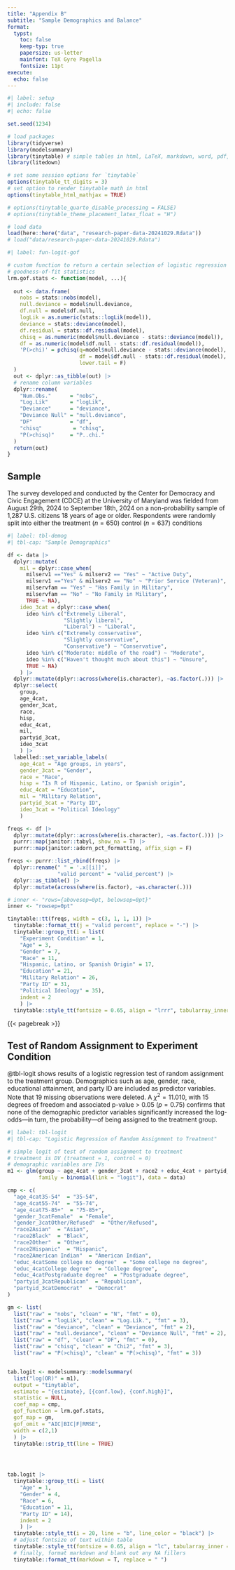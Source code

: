 ```yaml
---
title: "Appendix B"
subtitle: "Sample Demographics and Balance"
format:
  typst: 
    toc: false
    keep-typ: true
    papersize: us-letter
    mainfont: TeX Gyre Pagella
    fontsize: 11pt
execute: 
  echo: false
---
```



```r
#| label: setup
#| include: false
#| echo: false

set.seed(1234)

# load packages
library(tidyverse)
library(modelsummary)
library(tinytable) # simple tables in html, LaTeX, markdown, word, pdf, typst
library(litedown)

# set some session options for `tinytable`
options(tinytable_tt_digits = 3)
# set option to render tinytable math in html
options(tinytable_html_mathjax = TRUE) 

# options(tinytable_quarto_disable_processing = FALSE)
# options(tinytable_theme_placement_latex_float = "H")

# load data
load(here::here("data", "research-paper-data-20241029.Rdata"))
# load("data/research-paper-data-20241029.Rdata")


```

```r
#| label: fun-logit-gof

# custom function to return a certain selection of logistic regression model
# goodness-of-fit statistics
lrm.gof.stats <- function(model, ...){
  
  out <- data.frame(
    nobs = stats::nobs(model),
    null.deviance = model$null.deviance,
    df.null = model$df.null,
    logLik = as.numeric(stats::logLik(model)),
    deviance = stats::deviance(model),
    df.residual = stats::df.residual(model),
    chisq = as.numeric(model$null.deviance - stats::deviance(model)),
    df = as.numeric(model$df.null - stats::df.residual(model)),
    'P(>chi)' = pchisq(q=model$null.deviance - stats::deviance(model),
                       df = model$df.null - stats::df.residual(model), 
                       lower.tail = F)
  )
  out <- dplyr::as_tibble(out) |>  
  # rename column variables
  dplyr::rename(
    "Num.Obs."      = "nobs",
    "Log.Lik"       = "logLik",
    "Deviance"      = "deviance",
    "Deviance Null" = "null.deviance",
    "DF"            = "df",
    "chisq"          = "chisq",
    "P(>chisq)"     = "P..chi."
  )
  return(out)
}

```


```{=typst}
#show figure: set block(breakable: true)
```

```{=typst}
#set block(spacing: 2em)
#set par(first-line-indent: (
  amount: 1.5em,
  all: true),
  leading: 0.85em,
  spacing: 1.5em
  )
```

## Sample

The survey developed and conducted by the Center for Democracy and Civic Engagement (CDCE) at the University of Maryland was fielded from August 29th, 2024 to September 18th, 2024 on a non-probability sample of 1,287 U.S. citizens 18 years of age or older. Respondents were randomly split into either the treatment ($n = 650$) control ($n = 637$) conditions


```r
#| label: tbl-demog
#| tbl-cap: "Sample Demographics"

df <- data |>
  dplyr::mutate(
    mil = dplyr::case_when(
      milserv1 =="Yes" & milserv2 == "Yes" ~ "Active Duty",
      milserv1 =="Yes" & milserv2 == "No" ~ "Prior Service (Veteran)",
      milservfam == "Yes" ~ "Has Family in Military",
      milservfam == "No" ~ "No Family in Military",
      TRUE ~ NA),
    ideo_3cat = dplyr::case_when(
      ideo %in% c("Extremely Liberal",
                  "Slightly liberal",
                  "Liberal") ~ "Liberal",
      ideo %in% c("Extremely conservative",
                  "Slightly conservative",
                  "Conservative") ~ "Conservative",
      ideo %in% c("Moderate: middle of the road") ~ "Moderate",
      ideo %in% c("Haven't thought much about this") ~ "Unsure",
      TRUE ~ NA)
    ) |> 
  dplyr::mutate(dplyr::across(where(is.character), ~as.factor(.))) |>
  dplyr::select(
    group,
    age_4cat,
    gender_3cat,
    race,
    hisp,
    educ_4cat,
    mil, 
    partyid_3cat,
    ideo_3cat
    ) |> 
  labelled::set_variable_labels(
    age_4cat = "Age groups, in years",
    gender_3cat = "Gender",
    race = "Race",
    hisp = "Is R of Hispanic, Latino, or Spanish origin",
    educ_4cat = "Education",
    mil = "Military Relation",
    partyid_3cat = "Party ID", 
    ideo_3cat = "Political Ideology"
    )

freqs <- df |> 
  dplyr::mutate(dplyr::across(where(is.character), ~as.factor(.))) |>
  purrr::map(janitor::tabyl, show_na = T) |> 
  purrr::map(janitor::adorn_pct_formatting, affix_sign = F)

freqs <- purrr::list_rbind(freqs) |> 
  dplyr::rename(" " = '.x[[i]]',
                "valid percent" = "valid_percent") |>
  dplyr::as_tibble() |> 
  dplyr::mutate(across(where(is.factor), ~as.character(.)))

# inner <- "rows={abovesep=0pt, belowsep=0pt}"
inner <- "rowsep=0pt"

tinytable::tt(freqs, width = c(3, 1, 1, 1)) |>
  tinytable::format_tt(j = "valid percent", replace = "-") |> 
  tinytable::group_tt(i = list(
    "Experiment Condition" = 1,
    "Age" = 3,
    "Gender" = 7,
    "Race" = 11,
    "Hispanic, Latino, or Spanish Origin" = 17,
    "Education" = 21,
    "Military Relation" = 26,
    "Party ID" = 31,
    "Political Ideology" = 35),
    indent = 2
    ) |>
  tinytable::style_tt(fontsize = 0.65, align = "lrrr", tabularray_inner = inner)


```

{{< pagebreak >}}

## Test of Random Assignment to Experiment Condition

@tbl-logit shows results of a logistic regression test of random assignment to the treatment group. Demographics such as age, gender, race, educational attainment, and party ID are included as predictor variables. Note that 19 missing observations were deleted. A $\chi^2 = 11.010$, with 15 degrees of freedom and associated p-value > 0.05 ($p = 0.75$) confirms that none of the demographic predictor variables significantly increased the log-odds---in turn, the probability---of being assigned to the treatment group.



```r
#| label: tbl-logit
#| tbl-cap: "Logistic Regression of Random Assignment to Treatment"

# simple logit of test of random assignment to treatment
# treatment is DV (treatment = 1, control = 0)
# demographic variables are IVs
m1 <- glm(group ~ age_4cat + gender_3cat + race2 + educ_4cat + partyid_3cat, 
          family = binomial(link = "logit"), data = data)

cmp <- c(
  "age_4cat35-54"  = "35-54",
  "age_4cat55-74"  = "55-74",
  "age_4cat75-85+"  = "75-85+",
  "gender_3catFemale"  = "Female",
  "gender_3catOther/Refused"  = "Other/Refused",
  "race2Asian"  = "Asian",
  "race2Black"  = "Black",
  "race2Other"  = "Other",
  "race2Hispanic"  = "Hispanic",
  "race2American Indian"  = "American Indian",
  "educ_4catSome college no degree"  = "Some college no degree",
  "educ_4catCollege degree"  = "College degree",
  "educ_4catPostgraduate degree"  = "Postgraduate degree",
  "partyid_3catRepublican"  = "Republican",
  "partyid_3catDemocrat"  = "Democrat"
)

gm <- list(
  list("raw" = "nobs", "clean" = "N", "fmt" = 0),
  list("raw" = "logLik", "clean" = "Log.Lik.", "fmt" = 3),
  list("raw" = "deviance", "clean" = "Deviance", "fmt" = 2),
  list("raw" = "null.deviance", "clean" = "Deviance Null", "fmt" = 2),
  list("raw" = "df", "clean" = "DF", "fmt" = 0),
  list("raw" = "chisq", "clean" = "Chi2", "fmt" = 3),
  list("raw" = "P(>chisq)", "clean" = "P(>chisq)", "fmt" = 3))


tab.logit <- modelsummary::modelsummary(
  list("log(OR)" = m1),
  output = "tinytable",
  estimate = "{estimate}, [{conf.low}, {conf.high}]",
  statistic = NULL,
  coef_map = cmp,
  gof_function = lrm.gof.stats,
  gof_map = gm,
  gof_omit = "AIC|BIC|F|RMSE",
  width = c(2,1)
  ) |> 
  tinytable::strip_tt(line = TRUE)




tab.logit |> 
  tinytable::group_tt(i = list(
    "Age" = 1,
    "Gender" = 4,
    "Race" = 6,
    "Education" = 11,
    "Party ID" = 14), 
    indent = 2
    ) |> 
  tinytable::style_tt(i = 20, line = "b", line_color = "black") |> 
  # adjust fontsize of text within table
  tinytable::style_tt(fontsize = 0.65, align = "lc", tabularray_inner = inner) |>
  # finally, format markdown and blank out any NA fillers
  tinytable::format_tt(markdown = T, replace = " ")

```

